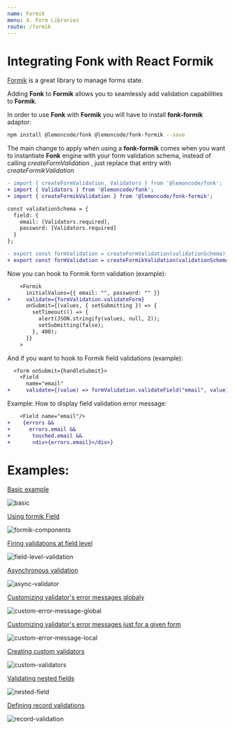 ```yaml
---
name: Formik
menu: 4. Form Libraries
route: /formik
---
```


# Integrating Fonk with React Formik

[Formik](https://github.com/jaredpalmer/formik) is a great library to manage forms state.

Adding **Fonk** to **Formik** allows you to seamlessly add validation capabilities to **Formik**.

In order to use **Fonk** with **Formik** you will have to install **fonk-formik** adaptor:

```bash
npm install @lemoncode/fonk @lemoncode/fonk-formik --save
```

The main change to apply when using a **fonk-formik** comes when you want to instantiate
**Fonk** engine with your form validation schema, instead of calling _createFormValidation_
, just replace that entry with _createFormikValidation_

```diff
- import { createFormValidation, Validators } from '@lemoncode/fonk';
+ import { Validators } from '@lemoncode/fonk';
+ import { createFormikValidation } from '@lemoncode/fonk-formik';

const validationSchema = {
  field: {
    email: [Validators.required],
    password: [Validators.required]
  }
};

- export const formValidation = createFormValidation(validationSchema);
+ export const formValidation = createFormikValidation(validationSchema);
```

Now you can hook to Formik form validation (example):

```diff
    <Formik
      initialValues={{ email: "", password: "" }}
+     validate={formValidation.validateForm}
      onSubmit={(values, { setSubmitting }) => {
        setTimeout(() => {
          alert(JSON.stringify(values, null, 2));
          setSubmitting(false);
        }, 400);
      }}
    >
```

And if you want to hook to Formik field validations (example):

```diff
  <form onSubmit={handleSubmit}>
    <Field
      name="email"
+     validate={(value) => formValidation.validateField("email", value)} />
```

Example: How to display field validation error message:

```diff
    <Field name="email"/>
+    {errors &&
+      errors.email &&
+       touched.email &&
+       <div>{errors.email}</div>}
```

# Examples:

[Basic example](https://codesandbox.io/s/github/lemoncode/fonk/tree/master/examples/formik/js/basic)

![basic](../gifs/formik/basic.gif)

[Using formik Field](https://codesandbox.io/s/github/lemoncode/fonk/tree/master/examples/formik/js/formik-components)

![formik-components](../gifs/formik/formik-components.gif)

[Firing validations at field level](https://codesandbox.io/s/github/lemoncode/fonk/tree/master/examples/formik/js/field-level-validation)

![field-level-validation](../gifs/formik/field-level-validation.gif)

[Asynchronous validation](https://codesandbox.io/s/github/lemoncode/fonk/tree/master/examples/formik/js/async-validator)

![async-validator](../gifs/formik/async-validator.gif)

[Customizing validator's error messages globaly](https://codesandbox.io/s/github/lemoncode/fonk/tree/master/examples/formik/js/custom-error-message-global)

![custom-error-message-global](../gifs/formik/custom-error-message-global.gif)

[Customizing validator's error messages just for a given form](https://codesandbox.io/s/github/lemoncode/fonk/tree/master/examples/formik/js/custom-error-message-local)

![custom-error-message-local](../gifs/formik/custom-error-message-local.gif)

[Creating custom validators](https://codesandbox.io/s/github/lemoncode/fonk/tree/master/examples/formik/js/custom-validators)

![custom-validators](../gifs/formik/custom-validators.gif)

[Validating nested fields](https://codesandbox.io/s/github/lemoncode/fonk/tree/master/examples/formik/js/nested-field)

![nested-field](../gifs/formik/nested-field.gif)

[Defining record validations](https://codesandbox.io/s/github/lemoncode/fonk/tree/master/examples/formik/js/record-validation)

![record-validation](../gifs/formik/record-validation.gif)
